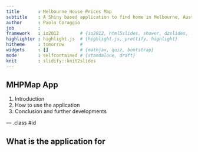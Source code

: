 ```yaml
---
title       : Melbourne House Prices Map
subtitle    : A Shiny based application to find home in Melbourne, Australia
author      : Paolo Coraggio
job         : 
framework   : io2012        # {io2012, html5slides, shower, dzslides, ...}
highlighter : highlight.js  # {highlight.js, prettify, highlight}
hitheme     : tomorrow      # 
widgets     : []            # {mathjax, quiz, bootstrap}
mode        : selfcontained # {standalone, draft}
knit        : slidify::knit2slides
---
```


## MHPMap App

1. Introduction
2. How to use the application
3. Conclusion and further developments

--- .class #id 

## What is the application for




